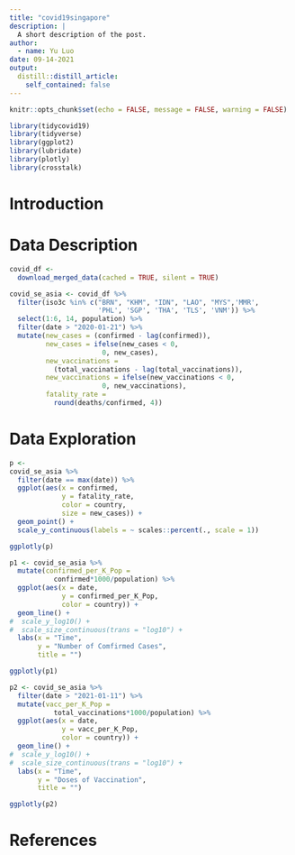 ```yaml
---
title: "covid19singapore"
description: |
  A short description of the post.
author:
  - name: Yu Luo
date: 09-14-2021
output:
  distill::distill_article:
    self_contained: false
---
```



```r
knitr::opts_chunk$set(echo = FALSE, message = FALSE, warning = FALSE)
```

```r
library(tidycovid19)
library(tidyverse)
library(ggplot2)
library(lubridate)
library(plotly)
library(crosstalk)
```

# Introduction

# Data Description

```r
covid_df <- 
  download_merged_data(cached = TRUE, silent = TRUE)
```


```r
covid_se_asia <- covid_df %>% 
  filter(iso3c %in% c("BRN", "KHM", "IDN", "LAO", "MYS",'MMR', 
                      'PHL', 'SGP', 'THA', 'TLS', 'VNM')) %>% 
  select(1:6, 14, population) %>% 
  filter(date > "2020-01-21") %>% 
  mutate(new_cases = (confirmed - lag(confirmed)),
         new_cases = ifelse(new_cases < 0, 
                       0, new_cases),
         new_vaccinations = 
           (total_vaccinations - lag(total_vaccinations)),
         new_vaccinations = ifelse(new_vaccinations < 0, 
                       0, new_vaccinations), 
         fatality_rate = 
           round(deaths/confirmed, 4))
```

# Data Exploration

```r
p <- 
covid_se_asia %>% 
  filter(date == max(date)) %>% 
  ggplot(aes(x = confirmed,
             y = fatality_rate,
             color = country,
             size = new_cases)) +
  geom_point() +
  scale_y_continuous(labels = ~ scales::percent(., scale = 1))

ggplotly(p)
```


```r
p1 <- covid_se_asia %>%
  mutate(confirmed_per_K_Pop = 
           confirmed*1000/population) %>%
  ggplot(aes(x = date,
             y = confirmed_per_K_Pop,
             color = country)) +
  geom_line() +
#  scale_y_log10() + 
#  scale_size_continuous(trans = "log10") +
  labs(x = "Time", 
       y = "Number of Comfirmed Cases",
       title = "")

ggplotly(p1)
```

```r
p2 <- covid_se_asia %>% 
  filter(date > "2021-01-11") %>% 
  mutate(vacc_per_K_Pop = 
           total_vaccinations*1000/population) %>% 
  ggplot(aes(x = date,
             y = vacc_per_K_Pop,
             color = country)) +
  geom_line() +
#  scale_y_log10() + 
#  scale_size_continuous(trans = "log10") +
  labs(x = "Time", 
       y = "Doses of Vaccination",
       title = "")

ggplotly(p2)  
```


# References

